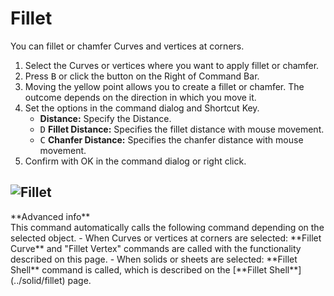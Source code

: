
# Fillet

<Reference shortcut="B" command="Fillet" button="Right of Command Bar" />

You can fillet or chamfer Curves and vertices at corners.

1. Select the Curves or vertices where you want to apply fillet or chamfer.
2. Press <kbd>B</kbd> or click the button <ButtonIcon type="button-fillet" /> on the Right of Command Bar.
3. Moving the yellow point allows you to create a fillet or chamfer. 
The outcome depends on the direction in which you move it.
4. Set the options in the command dialog and Shortcut Key.
   - **Distance:** Specify the Distance.
   - <kbd>D</kbd> **Fillet Distance:** Specifies the fillet distance with mouse movement.
   - <kbd>C</kbd> **Chanfer Distance:** Specifies the chanfer distance with mouse movement.
4. Confirm with OK in the command dialog or right click.

![Fillet](/img/fillet.gif)
---
<Callout type="info" emoji="ℹ️">
**Advanced info**<br />
This command automatically calls the following command depending on the selected object.
- When Curves or vertices at corners are selected: **Fillet Curve** and "Fillet Vertex" commands are called with the functionality described on this page.
- When solids or sheets are selected: **Fillet Shell** command is called, which is described on the [**Fillet Shell**](../solid/fillet) page.
</Callout>
